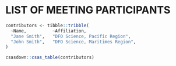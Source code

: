 # LIST OF MEETING PARTICIPANTS

<!-- Mandatory section.

Include the name of each participant and their affiliation.-->

```r
contributors <- tibble::tribble(
  ~Name,          ~Affiliation,
  "Jane Smith",   "DFO Science, Pacific Region",
  "John Smith",   "DFO Science, Maritimes Region",
)
```

```r
csasdown::csas_table(contributors)
```

<!-- Decrease the table index by one to account for the contributors table: -->
\addtocounter{table}{-1}
